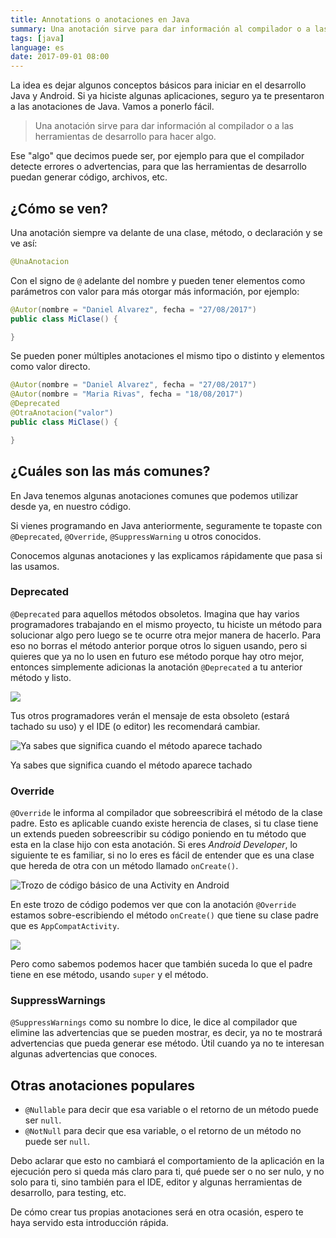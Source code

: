 ```yaml
---
title: Annotations o anotaciones en Java
summary: Una anotación sirve para dar información al compilador o a las herramientas de desarrollo para hacer algo.
tags: [java]
language: es
date: 2017-09-01 08:00
---
```


La idea es dejar algunos conceptos básicos para iniciar en el desarrollo Java y Android. Si ya hiciste algunas aplicaciones, seguro ya te presentaron a las anotaciones de Java. Vamos a ponerlo fácil.

> Una anotación sirve para dar información al compilador o a las herramientas de desarrollo para hacer algo.

Ese "algo" que decimos puede ser, por ejemplo para que el compilador detecte errores o advertencias, para que las herramientas de desarrollo puedan generar código, archivos, etc.

## ¿Cómo se ven?

Una anotación siempre va delante de una clase, método, o declaración y se ve así:

```java
@UnaAnotacion
```

Con el signo de `@` adelante del nombre y pueden tener elementos como parámetros con valor para más otorgar más información, por ejemplo:

```java
@Autor(nombre = "Daniel Alvarez", fecha = "27/08/2017")
public class MiClase() {

}
```

Se pueden poner múltiples anotaciones el mismo tipo o distinto y elementos como valor directo.

```java
@Autor(nombre = "Daniel Alvarez", fecha = "27/08/2017")
@Autor(nombre = "Maria Rivas", fecha = "18/08/2017")
@Deprecated
@OtraAnotacion("valor")
public class MiClase() {

}
```

## ¿Cuáles son las más comunes?

En Java tenemos algunas anotaciones comunes que podemos utilizar desde ya, en nuestro código.

Si vienes programando en Java anteriormente, seguramente te topaste con `@Deprecated`, `@Override`, `@SuppressWarning` u otros conocidos.

Conocemos algunas anotaciones y las explicamos rápidamente que pasa si las usamos.

### Deprecated

`@Deprecated` para aquellos métodos obsoletos. Imagina que hay varios programadores trabajando en el mismo proyecto, tu hiciste un método para solucionar algo pero luego se te ocurre otra mejor manera de hacerlo. Para eso no borras el método anterior porque otros lo siguen usando, pero si quieres que ya no lo usen en futuro ese método porque hay otro mejor, entonces simplemente adicionas la anotación `@Deprecated` a tu anterior método y listo.

![](/images/java/annotations/anotaciones-java-1.jpeg)

Tus otros programadores verán el mensaje de esta obsoleto (estará tachado su uso) y el IDE (o editor) les recomendará cambiar.

![Ya sabes que significa cuando el método aparece tachado](/images/java/annotations/anotaciones-java-2.jpeg)

Ya sabes que significa cuando el método aparece tachado

### Override

`@Override` le informa al compilador que sobreescribirá el método de la clase padre. Esto es aplicable cuando existe herencia de clases, si tu clase tiene un extends pueden sobreescribir su código poniendo en tu método que esta en la clase hijo con esta anotación.
Si eres *Android Developer*, lo siguiente te es familiar, si no lo eres es fácil de entender que es una clase que hereda de otra con un método llamado `onCreate()`.

![Trozo de código básico de una Activity en Android](/images/java/annotations/anotaciones-java-3.jpeg)

En este trozo de código podemos ver que con la anotación `@Override` estamos sobre-escribiendo el método `onCreate()` que tiene su clase padre que es `AppCompatActivity`.

![](/images/java/annotations/anotaciones-java-4.jpeg)

Pero como sabemos podemos hacer que también suceda lo que el padre tiene en ese método, usando `super` y el método.

### SuppressWarnings

`@SuppressWarnings` como su nombre lo dice, le dice al compilador que elimine las advertencias que se pueden mostrar, es decir, ya no te mostrará advertencias que pueda generar ese método. Útil cuando ya no te interesan algunas advertencias que conoces.

## Otras anotaciones populares

* `@Nullable` para decir que esa variable o el retorno de un método puede ser `null`.
* `@NotNull` para decir que esa variable, o el retorno de un método no puede ser `null`.

Debo aclarar que esto no cambiará el comportamiento de la aplicación en la ejecución pero si queda más claro para ti, qué puede ser o no ser nulo, y no solo para ti, sino también para el IDE, editor y algunas herramientas de desarrollo, para testing, etc.

De cómo crear tus propias anotaciones será en otra ocasión, espero te haya servido esta introducción rápida.
